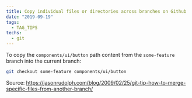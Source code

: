 ```yaml
---
title: Copy individual files or directories across branches on Github
date: "2019-09-19"
tags:
  - TAG_TIPS
techs:
  - git
---
```


To copy the `components/ui/button` path content from the `some-feature` branch into the current branch:

```sh
git checkout some-feature components/ui/button
```

Source: https://jasonrudolph.com/blog/2009/02/25/git-tip-how-to-merge-specific-files-from-another-branch/
